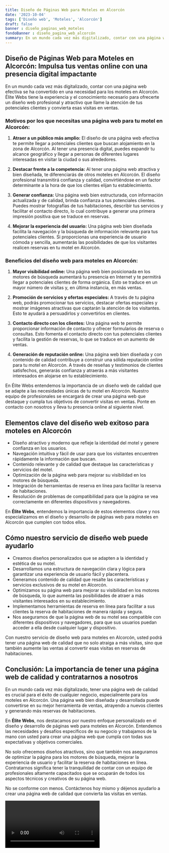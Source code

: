 ```yaml
---
title: Diseño de Páginas Web para Moteles en Alcorcón
date: '2023-10-04'
tags: ['Diseño web', 'Moteles', 'Alcorcón']
draft: false
banner : diseño_paginas_web_moteles
fondoBanner : diseño_pagina_web_alcorcón
summary: En un mundo cada vez más digitalizado, contar con una página web efectiva se ha convertido en una necesidad para los moteles en Alcorcón. Élite Webs tiene la experiencia y el conocimiento necesario para ofrecerte un diseño web profesional y atractivo que llame la atención de tus potenciales clientes y convierta esas visitas en ventas.
---
```


## Diseño de Páginas Web para Moteles en Alcorcón: Impulsa tus ventas online con una presencia digital impactante

En un mundo cada vez más digitalizado, contar con una página web efectiva se ha convertido en una necesidad para los moteles en Alcorcón. Élite Webs tiene la experiencia y el conocimiento necesario para ofrecerte un diseño web profesional y atractivo que llame la atención de tus potenciales clientes y convierta esas visitas en ventas.

### Motivos por los que necesitas una página web para tu motel en Alcorcón:

1. **Atraer a un público más amplio:** El diseño de una página web efectiva te permite llegar a potenciales clientes que buscan alojamiento en la zona de Alcorcón. Al tener una presencia digital, puedes expandir tu alcance geográfico y llegar a personas de diferentes lugares interesadas en visitar la ciudad o sus alrededores.

2. **Destacar frente a la competencia:** Al tener una página web atractiva y bien diseñada, te diferenciarás de otros moteles en Alcorcón. El diseño profesional transmitirá confianza y calidad, convirtiéndose en un factor determinante a la hora de que los clientes elijan tu establecimiento.

3. **Generar confianza:** Una página web bien estructurada, con información actualizada y de calidad, brinda confianza a tus potenciales clientes. Puedes mostrar fotografías de tus habitaciones, describir tus servicios y facilitar el contacto directo, lo cual contribuye a generar una primera impresión positiva que se traduce en reservas.

4. **Mejorar la experiencia del usuario:** Una página web bien diseñada facilita la navegación y la búsqueda de información relevante para tus potenciales clientes. Si proporcionas una experiencia de usuario cómoda y sencilla, aumentarás las posibilidades de que los visitantes realicen reservas en tu motel en Alcorcón.

### Beneficios del diseño web para moteles en Alcorcón:

1. **Mayor visibilidad online:** Una página web bien posicionada en los motores de búsqueda aumentará tu presencia en Internet y te permitirá llegar a potenciales clientes de forma orgánica. Esto se traduce en un mayor número de visitas y, en última instancia, en más ventas.

2. **Promoción de servicios y ofertas especiales:** A través de tu página web, podrás promocionar tus servicios, destacar ofertas especiales y mostrar imágenes atractivas que captarán la atención de los visitantes. Esto te ayudará a persuadirlos y convertirlos en clientes.

3. **Contacto directo con los clientes:** Una página web te permite proporcionar información de contacto y ofrecer formularios de reserva o consultas. Esto fomenta el contacto directo con tus potenciales clientes y facilita la gestión de reservas, lo que se traduce en un aumento de ventas.

4. **Generación de reputación online:** Una página web bien diseñada y con contenido de calidad contribuye a construir una sólida reputación online para tu motel en Alcorcón. A través de reseñas y testimonios de clientes satisfechos, generarás confianza y atraerás a más visitantes interesados en alojarse en tu establecimiento.

En Élite Webs entendemos la importancia de un diseño web de calidad que se adapte a las necesidades únicas de tu motel en Alcorcón. Nuestro equipo de profesionales se encargará de crear una página web que destaque y cumpla tus objetivos de convertir visitas en ventas. Ponte en contacto con nosotros y lleva tu presencia online al siguiente nivel.

<GifSeo />

<Cta />

## Elementos clave del diseño web exitoso para moteles en Alcorcón

- Diseño atractivo y moderno que refleje la identidad del motel y genere confianza en los usuarios.
- Navegación intuitiva y fácil de usar para que los visitantes encuentren rápidamente la información que buscan.
- Contenido relevante y de calidad que destaque las características y servicios del motel.
- Optimización de la página web para mejorar su visibilidad en los motores de búsqueda.
- Integración de herramientas de reserva en línea para facilitar la reserva de habitaciones.
- Resolución de problemas de compatibilidad para que la página se vea correctamente en diferentes dispositivos y navegadores.

En **Élite Webs**, entendemos la importancia de estos elementos clave y nos especializamos en el diseño y desarrollo de páginas web para moteles en Alcorcón que cumplen con todos ellos.

## Cómo nuestro servicio de diseño web puede ayudarlo

- Creamos diseños personalizados que se adapten a la identidad y estética de su motel.
- Desarrollamos una estructura de navegación clara y lógica para garantizar una experiencia de usuario fácil y placentera.
- Generamos contenido de calidad que resalte las características y servicios exclusivos de su motel en Alcorcón.
- Optimizamos su página web para mejorar su visibilidad en los motores de búsqueda, lo que aumenta las posibilidades de atraer a más visitantes interesados en su establecimiento.
- Implementamos herramientas de reserva en línea para facilitar a sus clientes la reserva de habitaciones de manera rápida y segura.
- Nos aseguramos de que la página web de su motel sea compatible con diferentes dispositivos y navegadores, para que sus usuarios puedan acceder a ella desde cualquier lugar y dispositivo.

Con nuestro servicio de diseño web para moteles en Alcorcón, usted podrá tener una página web de calidad que no solo atraiga a más visitas, sino que también aumente las ventas al convertir esas visitas en reservas de habitaciones.

## Conclusión: La importancia de tener una página web de calidad y contratarnos a nosotros

En un mundo cada vez más digitalizado, tener una página web de calidad es crucial para el éxito de cualquier negocio, especialmente para los moteles en Alcorcón. Una página web bien diseñada y desarrollada puede convertirse en su mejor herramienta de ventas, atrayendo a nuevos clientes y generando más reservas de habitaciones.

En **Élite Webs**, nos destacamos por nuestro enfoque personalizado en el diseño y desarrollo de páginas web para moteles en Alcorcón. Entendemos las necesidades y desafíos específicos de su negocio y trabajamos de la mano con usted para crear una página web que cumpla con todas sus expectativas y objetivos comerciales.

No solo ofrecemos diseños atractivos, sino que también nos aseguramos de optimizar la página para los motores de búsqueda, mejorar la experiencia de usuario y facilitar la reserva de habitaciones en línea. Contratarnos significa tener la tranquilidad de contar con un equipo de profesionales altamente capacitados que se ocuparán de todos los aspectos técnicos y creativos de su página web.

No se conforme con menos. Contáctenos hoy mismo y déjenos ayudarlo a crear una página web de calidad que convierta las visitas en ventas.

<Video />

<CtaBot job='Moteles' city='Alcorcón'/>

<Gmaps query='Alcorcón+españa+maps' />